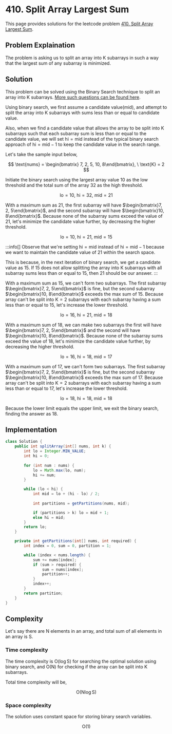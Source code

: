 
# 410. Split Array Largest Sum

This page provides solutions for the leetcode problem [410. Split Array Largest Sum](https://leetcode.com/problems/split-array-largest-sum/).

## Problem Explaination 

The problem is asking us to split an array into $\text{K}$ subarrays in such a way that the largest sum of any subarray is minimized.

## Solution

This problem can be solved using the Binary Search technique to split an array into $\text{K}$ subarrays. [More such questions can be found here](/binary-search/split-array-into-k-subarrays).

Using binary search, we first assume a candidate value($\text{mid}$), and attempt to split the array into $\text{K}$ subarrays with sums less than or equal to candidate value.

Also, when we find a candidate value that allows the array to be split into $\text{K}$ subarrays such that each subarray sum is less than or equal to the candidate value, we will set $\text{hi} = \text{mid}$ instead of the typical binary search approach of $\text{hi} = \text{mid} - 1$ to keep the candidate value in the search range.

Let's take the sample input below,

$$
\text{nums} = \begin{bmatrix} 7, 2, 5, 10, 8\end{bmatrix},  \ \text{K} = 2
$$

Initiate the binary search using the largest array value $10$ as the low threshold and the total sum of the array $32$ as the high threshold.

$$
\text{lo} = 10, \ \text{hi} = 32, \ \text{mid} = 21
$$

With a maximum sum as $21$, the first subarray will have $\begin{bmatrix}7, 2, 5\end{bmatrix}$, and the second subarray will have $\begin{bmatrix}10, 8\end{bmatrix}$. Because none of the subarray sums exceed the value of $21$, let's minimize the candidate value further, by decreasing the higher threshold.

$$
\text{lo} = 10, \ \text{hi} = 21, \ \text{mid} = 15
$$

:::info[]
Observe that we're setting $\text{hi} = \text{mid}$ instead of $\text{hi} = \text{mid} - 1$ because we want to maintain the candidate value of $21$ within the search space.

This is because, in the next iteration of binary search, we get a candidate value as $15$. If $15$ does not allow splitting the array into $\text{K}$ subarrays with all subarray sums less than or equal to $15$, then $21$ should be our answer.
:::

With a maximum sum as $15$, we can't form two subarrays. The first subarray $\begin{bmatrix}7, 2, 5\end{bmatrix}$ is fine, but the second subarray $\begin{bmatrix}10, 8\end{bmatrix}$ exceeds the max sum of $15$. Because array can't be split into $\text{K}=2$ subarrays with each subarray having a sum less than or equal to $15$, let's increase the lower threshold.

$$
\text{lo} = 16, \ \text{hi} = 21, \ \text{mid} = 18
$$

With a maximum sum of $18$, we can make two subarrays the first will have $\begin{bmatrix}7, 2, 5\end{bmatrix}$ and the second will have $\begin{bmatrix}10, 8\end{bmatrix}$. Because none of the subarray sums exceed the value of $18$, let's minimize the candidate value further, by decreasing the higher threshold.

$$
\text{lo} = 16, \ \text{hi} = 18, \ \text{mid} = 17
$$

With a maximum sum of $17$, we can't form two subarrays. The first subarray $\begin{bmatrix}7, 2, 5\end{bmatrix}$ is fine, but the second subarray $\begin{bmatrix}10, 8\end{bmatrix}$ exceeds the max sum of $17$. Because array can't be split into $\text{K}=2$ subarrays with each subarray having a sum less than or equal to $17$, let's increase the lower threshold.


$$
\text{lo} = 18, \ \text{hi} = 18, \ \text{mid} = 18
$$

Because the lower limit equals the upper limit, we exit the binary search, finding the answer as $18$.


## Implementation

<Tabs>
  <TabItem value="Java" label="Java" default>

```java
class Solution {
    public int splitArray(int[] nums, int k) {
        int lo = Integer.MIN_VALUE;
        int hi = 0;
        
        for (int num : nums) {
            lo = Math.max(lo, num); 
            hi += num; 
        }

        while (lo < hi) {
            int mid = lo + (hi - lo) / 2; 
            
            int partitions = getPartitions(nums, mid); 

            if (partitions > k) lo = mid + 1; 
            else hi = mid; 
        }
        return lo; 
    }

    private int getPartitions(int[] nums, int required) {
        int index = 0, sum = 0, partition = 1;

        while (index < nums.length) {
            sum += nums[index]; 
            if (sum > required) {
                sum = nums[index]; 
                partition++; 
            }
            index++;
        }
        return partition;
    }
}
```
</TabItem>
</Tabs>

## Complexity 

Let's say there are $\text{N}$ elements in an array, and total sum of all elements in an array is $\text{S}$.

### Time complexity 

The time complexity is $\text{O}(\log \text{S})$ for searching the optimal solution using binary search, and $\text{O}(\text{N})$ for checking if the array can be split into $\text{K}$ subarrays. 

Total time complexity will be, 

$$
\text{O}(\text{N} \log \text{S})
$$



### Space complexity

The solution uses constant space for storing binary search variables.

$$
\text{O}(1)
$$

